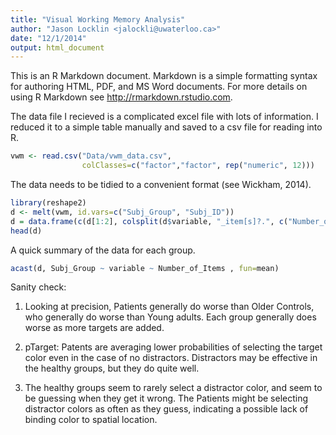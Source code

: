 ```yaml
---
title: "Visual Working Memory Analysis"
author: "Jason Locklin <jalockli@uwaterloo.ca>"
date: "12/1/2014"
output: html_document
---
```


This is an R Markdown document. Markdown is a simple formatting syntax for authoring HTML, PDF, and MS Word documents. For more details on using R Markdown see <http://rmarkdown.rstudio.com>.


The data file I recieved is a complicated excel file with lots of information. I
reduced it to a simple table manually and saved to a csv file for reading into 
R. 

```r
vwm <- read.csv("Data/vwm_data.csv", 
                colClasses=c("factor","factor", rep("numeric", 12)))
```


The data needs to be tidied to a convenient format (see Wickham, 2014).

```r
library(reshape2)
d <- melt(vwm, id.vars=c("Subj_Group", "Subj_ID"))
d = data.frame(c(d[1:2], colsplit(d$variable, "_item[s]?.", c("Number_of_Items","variable")), d[4]))
head(d)
```


A quick summary of the data for each group.
```r
acast(d, Subj_Group ~ variable ~ Number_of_Items , fun=mean)
```

Sanity check:

1. Looking at precision, Patients generally do worse than Older Controls, who
generally do worse than Young adults. Each group generally does worse as more 
targets are added.

2. pTarget: Patents are averaging lower probabilities of selecting the target 
color even in the case of no distractors. Distractors may be effective in the 
healthy groups, but they do quite well.

3. The healthy groups seem to rarely select a distractor color, and seem to be 
guessing when they get it wrong. The Patients might be selecting distractor 
colors as often as they guess, indicating a possible lack of binding color to 
spatial location.




